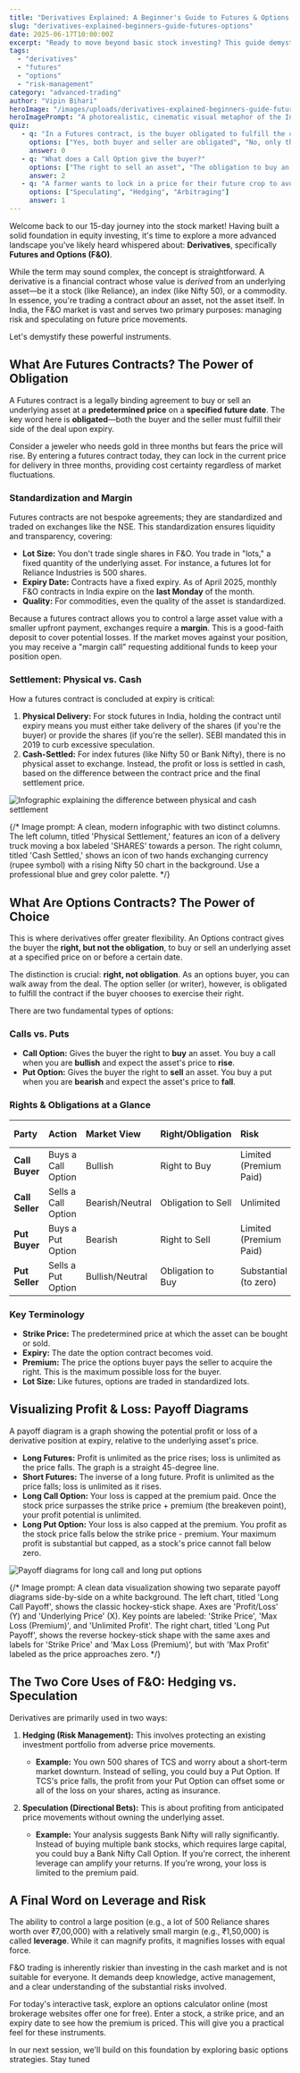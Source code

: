 ```yaml
---
title: "Derivatives Explained: A Beginner's Guide to Futures & Options (F&O)"
slug: "derivatives-explained-beginners-guide-futures-options"
date: 2025-06-17T10:00:00Z
excerpt: "Ready to move beyond basic stock investing? This guide demystifies derivatives, breaking down Futures and Options (F&O). Learn what they are, their core differences, and how Indian traders use them for hedging and speculation."
tags:
  - "derivatives"
  - "futures"
  - "options"
  - "risk-management"
category: "advanced-trading"
author: "Vipin Bihari"
heroImage: "/images/uploads/derivatives-explained-beginners-guide-futures-options/hero-derivatives.jpg"
heroImagePrompt: "A photorealistic, cinematic visual metaphor of the Indian derivatives market. A glowing, digital representation of the Nifty 50 index chart forms the landscape. From it, two paths emerge: one, a rigid, straight bridge of light labeled 'Futures,' representing obligation. The other, a flexible, branching pathway of light particles labeled 'Options,' representing choice. In the background, a stylized, modern depiction of Dalal Street at dusk adds context. The atmosphere is sophisticated and data-driven."
quiz:
   - q: "In a Futures contract, is the buyer obligated to fulfill the contract?"
     options: ["Yes, both buyer and seller are obligated", "No, only the seller is obligated", "No, it's their right but not an obligation"]
     answer: 0
   - q: "What does a Call Option give the buyer?"
     options: ["The right to sell an asset", "The obligation to buy an asset", "The right, but not the obligation, to buy an asset"]
     answer: 2
   - q: "A farmer wants to lock in a price for their future crop to avoid losses from a price drop. What is this strategy called?"
     options: ["Speculating", "Hedging", "Arbitraging"]
     answer: 1
---
```


Welcome back to our 15-day journey into the stock market! Having built a solid foundation in equity investing, it's time to explore a more advanced landscape you've likely heard whispered about: **Derivatives**, specifically **Futures and Options (F&O)**.

While the term may sound complex, the concept is straightforward. A derivative is a financial contract whose value is *derived* from an underlying asset—be it a stock (like Reliance), an index (like Nifty 50), or a commodity. In essence, you're trading a contract *about* an asset, not the asset itself. In India, the F&O market is vast and serves two primary purposes: managing risk and speculating on future price movements.

Let's demystify these powerful instruments.

## What Are Futures Contracts? The Power of Obligation

A Futures contract is a legally binding agreement to buy or sell an underlying asset at a **predetermined price** on a **specified future date**. The key word here is **obligated**—both the buyer and the seller must fulfill their side of the deal upon expiry.

Consider a jeweler who needs gold in three months but fears the price will rise. By entering a futures contract today, they can lock in the current price for delivery in three months, providing cost certainty regardless of market fluctuations.

### Standardization and Margin

Futures contracts are not bespoke agreements; they are standardized and traded on exchanges like the NSE. This standardization ensures liquidity and transparency, covering:

*   **Lot Size:** You don't trade single shares in F&O. You trade in "lots," a fixed quantity of the underlying asset. For instance, a futures lot for Reliance Industries is 500 shares.
*   **Expiry Date:** Contracts have a fixed expiry. As of April 2025, monthly F&O contracts in India expire on the **last Monday** of the month.
*   **Quality:** For commodities, even the quality of the asset is standardized.

Because a futures contract allows you to control a large asset value with a smaller upfront payment, exchanges require a **margin**. This is a good-faith deposit to cover potential losses. If the market moves against your position, you may receive a "margin call" requesting additional funds to keep your position open.

### Settlement: Physical vs. Cash

How a futures contract is concluded at expiry is critical:

1.  **Physical Delivery:** For stock futures in India, holding the contract until expiry means you must either take delivery of the shares (if you're the buyer) or provide the shares (if you're the seller). SEBI mandated this in 2019 to curb excessive speculation.
2.  **Cash-Settled:** For index futures (like Nifty 50 or Bank Nifty), there is no physical asset to exchange. Instead, the profit or loss is settled in cash, based on the difference between the contract price and the final settlement price.

![Infographic explaining the difference between physical and cash settlement](/images/uploads/derivatives-explained-beginners-guide-futures-options/settlement-types.jpg)

{/* Image prompt: A clean, modern infographic with two distinct columns. The left column, titled 'Physical Settlement,' features an icon of a delivery truck moving a box labeled 'SHARES' towards a person. The right column, titled 'Cash Settled,' shows an icon of two hands exchanging currency (rupee symbol) with a rising Nifty 50 chart in the background. Use a professional blue and grey color palette. */}

## What Are Options Contracts? The Power of Choice

This is where derivatives offer greater flexibility. An Options contract gives the buyer the **right, but not the obligation**, to buy or sell an underlying asset at a specified price on or before a certain date.

The distinction is crucial: **right, not obligation**. As an options buyer, you can walk away from the deal. The option seller (or writer), however, is obligated to fulfill the contract if the buyer chooses to exercise their right.

There are two fundamental types of options:

### Calls vs. Puts

*   **Call Option:** Gives the buyer the right to **buy** an asset. You buy a call when you are **bullish** and expect the asset's price to **rise**.
*   **Put Option:** Gives the buyer the right to **sell** an asset. You buy a put when you are **bearish** and expect the asset's price to **fall**.

### Rights & Obligations at a Glance

| Party | Action | Market View | Right/Obligation | Risk | Profit Potential |
| :--- | :--- | :--- | :--- | :--- | :--- |
| **Call Buyer** | Buys a Call Option | Bullish | Right to Buy | Limited (Premium Paid) | Unlimited |
| **Call Seller** | Sells a Call Option | Bearish/Neutral | Obligation to Sell | Unlimited | Limited (Premium Rec'd) |
| **Put Buyer** | Buys a Put Option | Bearish | Right to Sell | Limited (Premium Paid) | Substantial (to zero) |
| **Put Seller** | Sells a Put Option | Bullish/Neutral | Obligation to Buy | Substantial (to zero) | Limited (Premium Rec'd) |

### Key Terminology

*   **Strike Price:** The predetermined price at which the asset can be bought or sold.
*   **Expiry:** The date the option contract becomes void.
*   **Premium:** The price the options buyer pays the seller to acquire the right. This is the maximum possible loss for the buyer.
*   **Lot Size:** Like futures, options are traded in standardized lots.

## Visualizing Profit & Loss: Payoff Diagrams

A payoff diagram is a graph showing the potential profit or loss of a derivative position at expiry, relative to the underlying asset's price.

*   **Long Futures:** Profit is unlimited as the price rises; loss is unlimited as the price falls. The graph is a straight 45-degree line.
*   **Short Futures:** The inverse of a long future. Profit is unlimited as the price falls; loss is unlimited as it rises.
*   **Long Call Option:** Your loss is capped at the premium paid. Once the stock price surpasses the strike price + premium (the breakeven point), your profit potential is unlimited.
*   **Long Put Option:** Your loss is also capped at the premium. You profit as the stock price falls below the strike price - premium. Your maximum profit is substantial but capped, as a stock's price cannot fall below zero.

![Payoff diagrams for long call and long put options](/images/uploads/derivatives-explained-beginners-guide-futures-options/payoff-diagrams.jpg)

{/* Image prompt: A clean data visualization showing two separate payoff diagrams side-by-side on a white background. The left chart, titled 'Long Call Payoff', shows the classic hockey-stick shape. Axes are 'Profit/Loss' (Y) and 'Underlying Price' (X). Key points are labeled: 'Strike Price', 'Max Loss (Premium)', and 'Unlimited Profit'. The right chart, titled 'Long Put Payoff', shows the reverse hockey-stick shape with the same axes and labels for 'Strike Price' and 'Max Loss (Premium)', but with 'Max Profit' labeled as the price approaches zero. */}

## The Two Core Uses of F&O: Hedging vs. Speculation

Derivatives are primarily used in two ways:

1.  **Hedging (Risk Management):** This involves protecting an existing investment portfolio from adverse price movements.
    *   **Example:** You own 500 shares of TCS and worry about a short-term market downturn. Instead of selling, you could buy a Put Option. If TCS's price falls, the profit from your Put Option can offset some or all of the loss on your shares, acting as insurance.

2.  **Speculation (Directional Bets):** This is about profiting from anticipated price movements without owning the underlying asset.
    *   **Example:** Your analysis suggests Bank Nifty will rally significantly. Instead of buying multiple bank stocks, which requires large capital, you could buy a Bank Nifty Call Option. If you're correct, the inherent leverage can amplify your returns. If you're wrong, your loss is limited to the premium paid.

## A Final Word on Leverage and Risk

The ability to control a large position (e.g., a lot of 500 Reliance shares worth over ₹7,00,000) with a relatively small margin (e.g., ₹1,50,000) is called **leverage**. While it can magnify profits, it magnifies losses with equal force.

F&O trading is inherently riskier than investing in the cash market and is not suitable for everyone. It demands deep knowledge, active management, and a clear understanding of the substantial risks involved.

For today's interactive task, explore an options calculator online (most brokerage websites offer one for free). Enter a stock, a strike price, and an expiry date to see how the premium is priced. This will give you a practical feel for these instruments.

In our next session, we'll build on this foundation by exploring basic options strategies. Stay tuned